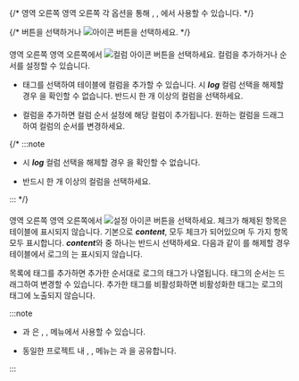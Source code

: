 {/* <InDoc pages="log-search,aws-log-search,log-exp,aws-log-exp"><LinkImage img="number-03.png" className="ico" /> 영역 오른쪽</InDoc><InDoc pages="log-lt,aws-log-lt"><LinkImage img="number-02.png" className="ico" /> 영역 오른쪽</InDoc> 각 옵션을 통해 <Cmdname sid="logTail" className="uitext" />, <Cmdname sid="log_search" className="uitext" />, <Cmdname sid="logExplorer" className="uitext" />에서 사용할 수 있습니다.  */}

{/* <Cmdname sid="column_settings" className="uitext" /> 버튼을 선택하거나 ![아이콘](/img/ic-setting.svg) <Cmdname sid="ITM08349" className="uitext" /> 버튼을 선택하세요.  */}

#### <Cmdname sid="column_settings" className="uitext" /> 

<InDoc pages="log-search,aws-log-search,log-exp,aws-log-exp"><LinkImage img="number-03.png" className="ico" /> 영역 오른쪽</InDoc><InDoc pages="log-lt,aws-log-lt"><LinkImage img="number-02.png" className="ico" /> 영역 오른쪽</InDoc>에서 ![컬럼 아이콘](/img/ic-column.svg) <Cmdname sid="column_settings" className="uitext" /> 버튼을 선택하세요. 컬럼을 추가하거나 순서를 설정할 수 있습니다. 

* <Cmdname sid="add_a_column" className="uitext" />

  태그를 선택하여 테이블에 컬럼을 추가할 수 있습니다. <Cmdname sid="add_a_column" className="uitext" /> 시 ***log*** 컬럼 선택을 해제할 경우 <Cmdname sid="ITM08349" className="uitext" />을 확인할 수 없습니다. 반드시 한 개 이상의 컬럼을 선택하세요. 

* <Cmdname sid="column_order_setting" className="uitext" />

  컬럼을 추가하면 컬럼 순서 설정에 해당 컬럼이 추가됩니다. 원하는 컬럼을 드래그하여 컬럼의 순서를 변경하세요.

{/* :::note 

* <Cmdname sid="add_a_column" className="uitext" /> 시 ***log*** 컬럼 선택을 해제할 경우 <Cmdname sid="ITM08349" className="uitext" />을 확인할 수 없습니다. 

* 반드시 한 개 이상의 컬럼을 선택하세요. 

::: */}

#### <Cmdname sid="ITM08349" className="uitext" />

<ImgLang img='log-table-contents.png' desc='로그 테이블 컨텐츠 설정'/>

<InDoc pages="log-search,aws-log-search,log-exp,aws-log-exp"><LinkImage img="number-03.png" className="ico" /> 영역 오른쪽</InDoc><InDoc pages="log-lt,aws-log-lt"><LinkImage img="number-02.png" className="ico" /> 영역 오른쪽</InDoc>에서 ![설정 아이콘](/img/ic-setting.svg) <Cmdname sid="ITM08349" className="uitext" /> 버튼을 선택하세요. 체크가 해제된 항목은 테이블에 표시되지 않습니다. 기본으로 ***content***, <Cmdname sid="tag" className="uitext" /> 모두 체크가 되어있으며 두 가지 항목 모두 표시합니다. ***content***와 <Cmdname sid="tag" className="uitext" /> 중 하나는 반드시 선택하세요. 다음과 같이 <Cmdname sid="tag" className="uitext" />를 해제할 경우 테이블에서 로그의 <Cmdname sid="tag" className="uitext" />는 표시되지 않습니다.

<ImgLang img='log-table-contents-remove-tag.png' desc='로그 테이블 태그 미표시 sc'/>

<Cmdname sid="tag_management" className="uitext" /> 목록에 태그를 추가하면 추가한 순서대로 로그의 태그가 나열됩니다. 태그의 순서는 드래그하여 변경할 수 있습니다. 추가한 태그를 비활성화하면 비활성화한 태그는 로그의 태그에 노출되지 않습니다. 

:::note 

* <Cmdname sid="column_settings" className="uitext" />과 <Cmdname sid="ITM08349" className="uitext" />은 <Cmdname sid="logTail" className="uitext" />, <Cmdname sid="side_logSearch" className="uitext" />, <Cmdname sid="logExplorer" className="uitext" /> 메뉴에서 사용할 수 있습니다. 

* 동일한 프로젝트 내 <Cmdname sid="side_logTail" className="uitext" />, <Cmdname sid="side_logSearch" className="uitext" />, <Cmdname sid="side_logExplorer" className="uitext" /> 메뉴는 <Cmdname sid="column_settings" className="uitext" />과 <Cmdname sid="ITM08349" className="uitext" />을 공유합니다. 

:::